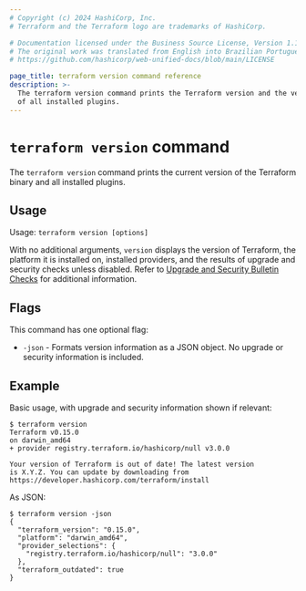 ```yaml
---
# Copyright (c) 2024 HashiCorp, Inc.
# Terraform and the Terraform logo are trademarks of HashiCorp.

# Documentation licensed under the Business Source License, Version 1.1.
# The original work was translated from English into Brazilian Portuguese.
# https://github.com/hashicorp/web-unified-docs/blob/main/LICENSE

page_title: terraform version command reference
description: >-
  The terraform version command prints the Terraform version and the version
  of all installed plugins.
---
```


# `terraform version` command

The `terraform version` command prints the current version of the Terraform binary and all
installed plugins.

## Usage

Usage: `terraform version [options]`

With no additional arguments, `version` displays the version of Terraform,
the platform it is installed on, installed providers, and the results of upgrade
and security checks unless disabled. Refer to [Upgrade and Security Bulletin Checks](/terraform/cli/commands#upgrade-and-security-bulletin-checks) for additional information.

## Flags

This command has one optional flag:

* `-json` - Formats version information as a JSON object. No upgrade or security information is included.

## Example

Basic usage, with upgrade and security information shown if relevant:

```shellsession
$ terraform version
Terraform v0.15.0
on darwin_amd64
+ provider registry.terraform.io/hashicorp/null v3.0.0

Your version of Terraform is out of date! The latest version
is X.Y.Z. You can update by downloading from https://developer.hashicorp.com/terraform/install
```

As JSON:

```shellsession
$ terraform version -json
{
  "terraform_version": "0.15.0",
  "platform": "darwin_amd64",
  "provider_selections": {
    "registry.terraform.io/hashicorp/null": "3.0.0"
  },
  "terraform_outdated": true
}
```
